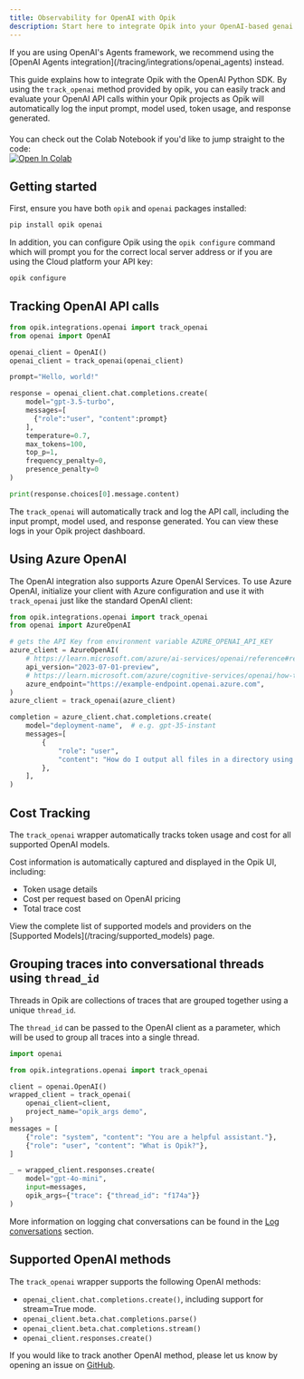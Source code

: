 ```yaml
---
title: Observability for OpenAI with Opik
description: Start here to integrate Opik into your OpenAI-based genai application for end-to-end LLM observability, unit testing, and optimization.
---
```


<Tip>
  If you are using OpenAI's Agents framework, we recommend using the [OpenAI Agents
  integration](/tracing/integrations/openai_agents) instead.
</Tip>

This guide explains how to integrate Opik with the OpenAI Python SDK. By using the `track_openai` method provided by opik, you can easily track and evaluate your OpenAI API calls within your Opik projects as Opik will automatically log the input prompt, model used, token usage, and response generated.

<div style="display: flex; align-items: center; flex-wrap: wrap; margin: 20px 0;">
  <span style="margin-right: 10px;">
    You can check out the Colab Notebook if you'd like to jump straight to the code:
  </span>
  <a
    className="no-external-icon"
    href="https://colab.research.google.com/github/comet-ml/opik/blob/main/apps/opik-documentation/documentation/docs/cookbook/openai.ipynb"
    target="_blank"
    rel="noopener noreferrer"
  >
    <img
      src="https://colab.research.google.com/assets/colab-badge.svg"
      alt="Open In Colab"
      style="vertical-align: middle;"
    />
  </a>
</div>

## Getting started

First, ensure you have both `opik` and `openai` packages installed:

```bash
pip install opik openai
```

In addition, you can configure Opik using the `opik configure` command which will prompt you for the correct local server address or if you are using the Cloud platform your API key:

```bash
opik configure
```

## Tracking OpenAI API calls

```python
from opik.integrations.openai import track_openai
from openai import OpenAI

openai_client = OpenAI()
openai_client = track_openai(openai_client)

prompt="Hello, world!"

response = openai_client.chat.completions.create(
    model="gpt-3.5-turbo",
    messages=[
      {"role":"user", "content":prompt}
    ],
    temperature=0.7,
    max_tokens=100,
    top_p=1,
    frequency_penalty=0,
    presence_penalty=0
)

print(response.choices[0].message.content)
```

The `track_openai` will automatically track and log the API call, including the input prompt, model used, and response generated. You can view these logs in your Opik project dashboard.

## Using Azure OpenAI

The OpenAI integration also supports Azure OpenAI Services. To use Azure OpenAI, initialize your client with Azure configuration and use it with `track_openai` just like the standard OpenAI client:

```python {pytest_codeblocks_skip=true}
from opik.integrations.openai import track_openai
from openai import AzureOpenAI

# gets the API Key from environment variable AZURE_OPENAI_API_KEY
azure_client = AzureOpenAI(
    # https://learn.microsoft.com/azure/ai-services/openai/reference#rest-api-versioning
    api_version="2023-07-01-preview",
    # https://learn.microsoft.com/azure/cognitive-services/openai/how-to/create-resource?pivots=web-portal#create-a-resource
    azure_endpoint="https://example-endpoint.openai.azure.com",
)
azure_client = track_openai(azure_client)

completion = azure_client.chat.completions.create(
    model="deployment-name",  # e.g. gpt-35-instant
    messages=[
        {
            "role": "user",
            "content": "How do I output all files in a directory using Python?",
        },
    ],
)
```

## Cost Tracking

The `track_openai` wrapper automatically tracks token usage and cost for all supported OpenAI models.

Cost information is automatically captured and displayed in the Opik UI, including:
- Token usage details
- Cost per request based on OpenAI pricing
- Total trace cost

<Tip>
  View the complete list of supported models and providers on the [Supported Models](/tracing/supported_models) page.
</Tip>

## Grouping traces into conversational threads using `thread_id`

Threads in Opik are collections of traces that are grouped together using a unique `thread_id`.

The `thread_id` can be passed to the OpenAI client as a parameter, which will be used to group all traces into a single thread.

```python
import openai

from opik.integrations.openai import track_openai

client = openai.OpenAI()
wrapped_client = track_openai(
    openai_client=client,
    project_name="opik_args demo",
)
messages = [
    {"role": "system", "content": "You are a helpful assistant."},
    {"role": "user", "content": "What is Opik?"},
]

_ = wrapped_client.responses.create(
    model="gpt-4o-mini",
    input=messages,
    opik_args={"trace": {"thread_id": "f174a"}}
)
```

More information on logging chat conversations can be found in the [Log conversations](/tracing/log_chat_conversations) section.

## Supported OpenAI methods

The `track_openai` wrapper supports the following OpenAI methods:

- `openai_client.chat.completions.create()`, including support for stream=True mode.
- `openai_client.beta.chat.completions.parse()`
- `openai_client.beta.chat.completions.stream()`
- `openai_client.responses.create()`

If you would like to track another OpenAI method, please let us know by opening an issue on [GitHub](https://github.com/comet-ml/opik/issues).
